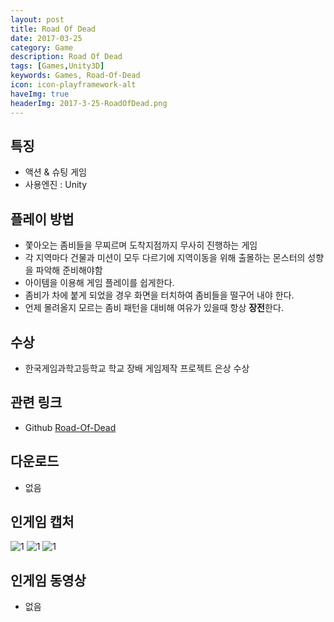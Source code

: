 ```yaml
---
layout: post
title: Road Of Dead
date: 2017-03-25
category: Game
description: Road Of Dead
tags: [Games,Unity3D]
keywords: Games, Road-Of-Dead
icon: icon-playframework-alt
haveImg: true
headerImg: 2017-3-25-RoadOfDead.png
---
```


## 특징
- 액션 & 슈팅 게임
- 사용엔진 : Unity

## 플레이 방법
- 쫓아오는 좀비들을 무찌르며 도착지점까지 무사히 진행하는 게임
- 각 지역마다 건물과 미션이 모두 다르기에 지역이동을 위해 출몰하는 몬스터의 성향을 파악해 준비해야함
- 아이템을 이용해 게임 플레이를 쉽게한다.
- 좀비가 차에 붙게 되었을 경우 화면을 터치하여 좀비들을 떨구어 내야 한다.
- 언제 몰려올지 모르는 좀비 패턴을 대비해 여유가 있을때 항상 **장전**한다.

## 수상
- 한국게임과학고등학교 학교 장배 게임제작 프로젝트 은상 수상

## 관련 링크
 - Github [Road-Of-Dead](https://github.com/GanZinam/Road-Of-Dead)

## 다운로드
- 없음

## 인게임 캡처
![1](/img/2017-3-25-RoadOfDead/1.png)
![1](/img/2017-3-25-RoadOfDead/2.png)
![1](/img/2017-3-25-RoadOfDead/3.png)

## 인게임 동영상
- 없음
